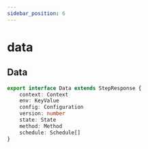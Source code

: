 ```yaml
---
sidebar_position: 6
---
```


# data


## Data

```typescript
export interface Data extends StepResponse {
    context: Context
    env: KeyValue
    config: Configuration
    version: number
    state: State
    method: Method
    schedule: Schedule[]
}
```
